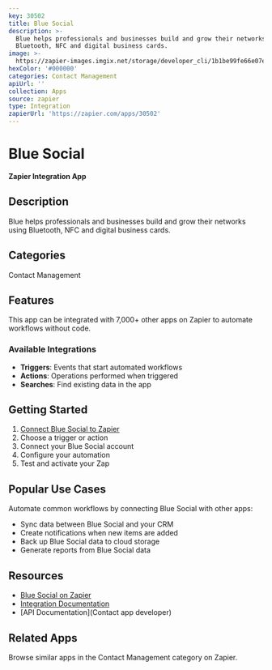 ```yaml
---
key: 30502
title: Blue Social
description: >-
  Blue helps professionals and businesses build and grow their networks using
  Bluetooth, NFC and digital business cards.
image: >-
  https://zapier-images.imgix.net/storage/developer_cli/1b1be99fe66e07e27a94a77648f964e3.png?auto=format%2Ccompress&ixlib=python-3.0.0&q=50
hexColor: '#000000'
categories: Contact Management
apiUrl: ''
collection: Apps
source: zapier
type: Integration
zapierUrl: 'https://zapier.com/apps/30502'
---
```

# Blue Social

**Zapier Integration App**

## Description

Blue helps professionals and businesses build and grow their networks using Bluetooth, NFC and digital business cards.

## Categories

Contact Management

## Features

This app can be integrated with 7,000+ other apps on Zapier to automate workflows without code.

### Available Integrations

- **Triggers**: Events that start automated workflows
- **Actions**: Operations performed when triggered
- **Searches**: Find existing data in the app

## Getting Started

1. [Connect Blue Social to Zapier](https://zapier.com/apps/30502)
2. Choose a trigger or action
3. Connect your Blue Social account
4. Configure your automation
5. Test and activate your Zap

## Popular Use Cases

Automate common workflows by connecting Blue Social with other apps:

- Sync data between Blue Social and your CRM
- Create notifications when new items are added
- Back up Blue Social data to cloud storage
- Generate reports from Blue Social data

## Resources

- [Blue Social on Zapier](https://zapier.com/apps/30502)
- [Integration Documentation](https://zapier.com/apps/30502/integrations)
- [API Documentation](Contact app developer)

## Related Apps

Browse similar apps in the Contact Management category on Zapier.
